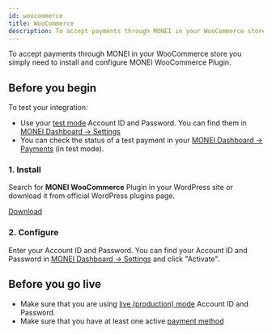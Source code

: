 ```yaml
---
id: woocommerce
title: WooCommerce
description: To accept payments through MONEI in your WooCommerce store you simply need to install and configure MONEI WooCommerce Plugin.
---
```


To accept payments through MONEI in your WooCommerce store you simply need to install and configure MONEI WooCommerce Plugin.

## Before you begin

To test your integration:

- Use your [test mode](testing.md) Account ID and Password. You can find them in [MONEI Dashboard → Settings](https://dashboard.monei.com/settings)
- You can check the status of a test payment in your [MONEI Dashboard → Payments](https://dashboard.monei.com/payments) (in test mode).

### 1. Install

Search for **MONEI WooCommerce** Plugin in your WordPress site or download it from official WordPress plugins page.

<p>
  <a href="https://wordpress.org/plugins/monei/" target="_blank" className="button button--primary">
    Download
  </a>
</p>

### 2. Configure

Enter your Account ID and Password. You can find your Account ID and Password in [MONEI Dashboard → Settings](https://dashboard.monei.com/settings) and click "Activate".

## Before you go live

- Make sure that you are using [live (production) mode](testing.md) Account ID and Password.
- Make sure that you have at least one active [payment method](https://dashboard.monei.com/settings/payment-methods)

